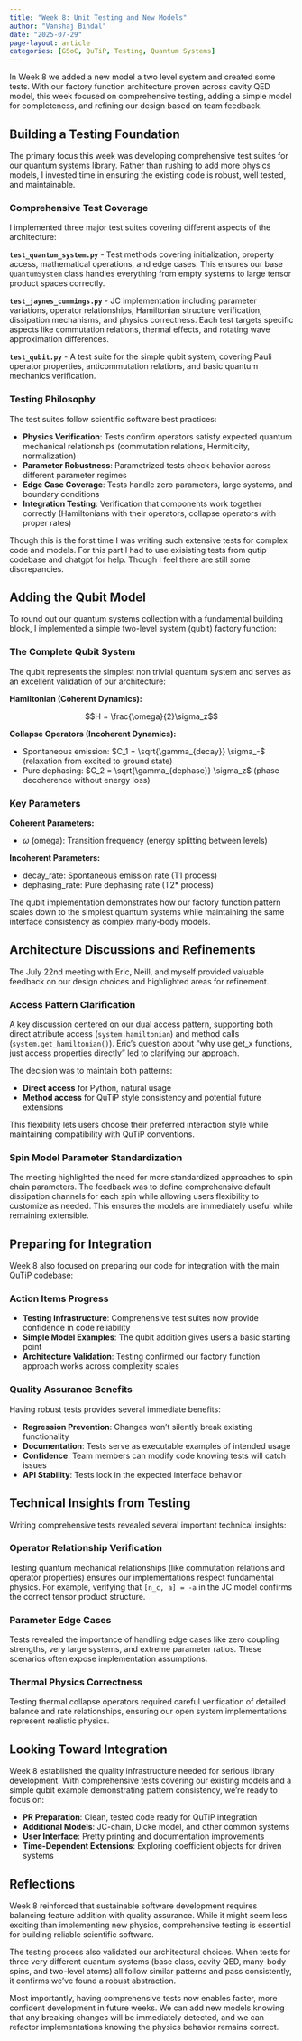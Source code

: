```yaml
---
title: "Week 8: Unit Testing and New Models"
author: "Vanshaj Bindal"
date: "2025-07-29"
page-layout: article
categories: [GSoC, QuTiP, Testing, Quantum Systems]
---
```


In Week 8 we added a new model a two level system and created some tests. With our factory function architecture proven across cavity QED model, this week focused on comprehensive testing, adding a simple model for completeness, and refining our design based on team feedback.

## Building a Testing Foundation

The primary focus this week was developing comprehensive test suites for our quantum systems library. Rather than rushing to add more physics models, I invested time in ensuring the existing code is robust, well tested, and maintainable.

### Comprehensive Test Coverage

I implemented three major test suites covering different aspects of the architecture:

**`test_quantum_system.py`** - Test methods covering initialization, property access, mathematical operations, and edge cases. This ensures our base `QuantumSystem` class handles everything from empty systems to large tensor product spaces correctly.

**`test_jaynes_cummings.py`** - JC implementation including parameter variations, operator relationships, Hamiltonian structure verification, dissipation mechanisms, and physics correctness. Each test targets specific aspects like commutation relations, thermal effects, and rotating wave approximation differences.

**`test_qubit.py`** - A test suite for the simple qubit system, covering Pauli operator properties, anticommutation relations, and basic quantum mechanics verification.

### Testing Philosophy

The test suites follow scientific software best practices:

- **Physics Verification**: Tests confirm operators satisfy expected quantum mechanical relationships (commutation relations, Hermiticity, normalization)
- **Parameter Robustness**: Parametrized tests check behavior across different parameter regimes  
- **Edge Case Coverage**: Tests handle zero parameters, large systems, and boundary conditions
- **Integration Testing**: Verification that components work together correctly (Hamiltonians with their operators, collapse operators with proper rates)

Though this is the forst time I was writing such extensive tests for complex code and models. For this part I had to use exisisting tests from qutip codebase and chatgpt for help. Though I feel there are still some discrepancies.

## Adding the Qubit Model

To round out our quantum systems collection with a fundamental building block, I implemented a simple two-level system (qubit) factory function:

### The Complete Qubit System

The qubit represents the simplest non trivial quantum system and serves as an excellent validation of our architecture:

**Hamiltonian (Coherent Dynamics):**

$$H = \frac{\omega}{2}\sigma_z$$

**Collapse Operators (Incoherent Dynamics):**

- Spontaneous emission: $C_1 = \sqrt{\gamma_{decay}} \sigma_-$ (relaxation from excited to ground state)
- Pure dephasing: $C_2 = \sqrt{\gamma_{dephase}} \sigma_z$ (phase decoherence without energy loss)

### Key Parameters

**Coherent Parameters:**

- $\omega$ (omega): Transition frequency (energy splitting between levels)

**Incoherent Parameters:**

- decay_rate: Spontaneous emission rate (T1 process)
- dephasing_rate: Pure dephasing rate (T2* process)

The qubit implementation demonstrates how our factory function pattern scales down to the simplest quantum systems while maintaining the same interface consistency as complex many-body models.

## Architecture Discussions and Refinements

The July 22nd meeting with Eric, Neill, and myself provided valuable feedback on our design choices and highlighted areas for refinement.

### Access Pattern Clarification

A key discussion centered on our dual access pattern, supporting both direct attribute access (`system.hamiltonian`) and method calls (`system.get_hamiltonian()`). Eric's question about "why use get_x functions, just access properties directly" led to clarifying our approach.

The decision was to maintain both patterns:

- **Direct access** for Python, natural usage
- **Method access** for QuTiP style consistency and potential future extensions

This flexibility lets users choose their preferred interaction style while maintaining compatibility with QuTiP conventions.

### Spin Model Parameter Standardization

The meeting highlighted the need for more standardized approaches to spin chain parameters. The feedback was to define comprehensive default dissipation channels for each spin while allowing users flexibility to customize as needed. This ensures the models are immediately useful while remaining extensible.

## Preparing for Integration

Week 8 also focused on preparing our code for integration with the main QuTiP codebase:

### Action Items Progress
- **Testing Infrastructure**: Comprehensive test suites now provide confidence in code reliability
- **Simple Model Examples**: The qubit addition gives users a basic starting point
- **Architecture Validation**: Testing confirmed our factory function approach works across complexity scales

### Quality Assurance Benefits
Having robust tests provides several immediate benefits:

- **Regression Prevention**: Changes won't silently break existing functionality
- **Documentation**: Tests serve as executable examples of intended usage
- **Confidence**: Team members can modify code knowing tests will catch issues
- **API Stability**: Tests lock in the expected interface behavior

## Technical Insights from Testing

Writing comprehensive tests revealed several important technical insights:

### Operator Relationship Verification
Testing quantum mechanical relationships (like commutation relations and operator properties) ensures our implementations respect fundamental physics. For example, verifying that `[n_c, a] = -a` in the JC model confirms the correct tensor product structure.

### Parameter Edge Cases
Tests revealed the importance of handling edge cases like zero coupling strengths, very large systems, and extreme parameter ratios. These scenarios often expose implementation assumptions.

### Thermal Physics Correctness
Testing thermal collapse operators required careful verification of detailed balance and rate relationships, ensuring our open system implementations represent realistic physics.

## Looking Toward Integration

Week 8 established the quality infrastructure needed for serious library development. With comprehensive tests covering our existing models and a simple qubit example demonstrating pattern consistency, we're ready to focus on:

- **PR Preparation**: Clean, tested code ready for QuTiP integration
- **Additional Models**: JC-chain, Dicke model, and other common systems
- **User Interface**: Pretty printing and documentation improvements
- **Time-Dependent Extensions**: Exploring coefficient objects for driven systems

## Reflections

Week 8 reinforced that sustainable software development requires balancing feature addition with quality assurance. While it might seem less exciting than implementing new physics, comprehensive testing is essential for building reliable scientific software.

The testing process also validated our architectural choices. When tests for three very different quantum systems (base class, cavity QED, many-body spins, and two-level atoms) all follow similar patterns and pass consistently, it confirms we've found a robust abstraction.

Most importantly, having comprehensive tests now enables faster, more confident development in future weeks. We can add new models knowing that any breaking changes will be immediately detected, and we can refactor implementations knowing the physics behavior remains correct.
